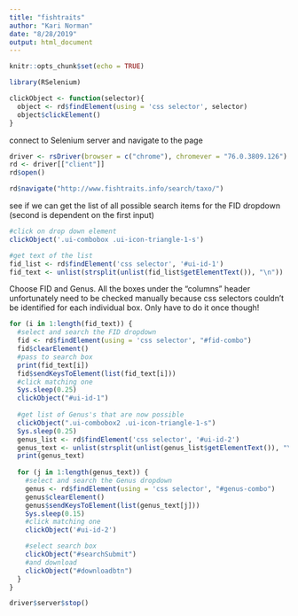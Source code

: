 ```yaml
---
title: "fishtraits"
author: "Kari Norman"
date: "8/28/2019"
output: html_document
---
```


```r
knitr::opts_chunk$set(echo = TRUE)
```

```r
library(RSelenium)
```

```r
clickObject <- function(selector){
  object <- rd$findElement(using = 'css selector', selector)
  object$clickElement()
}
```
connect to Selenium server and navigate to the page
```r
driver <- rsDriver(browser = c("chrome"), chromever = "76.0.3809.126")
rd <- driver[["client"]]
rd$open()

rd$navigate("http://www.fishtraits.info/search/taxo/")
```

see if we can get the list of all possible search items for the FID dropdown (second is dependent on the first input)
```r
#click on drop down element
clickObject('.ui-combobox .ui-icon-triangle-1-s')

#get text of the list
fid_list <- rd$findElement('css selector', '#ui-id-1')
fid_text <- unlist(strsplit(unlist(fid_list$getElementText()), "\n"))
```

Choose FID and Genus. All the boxes under the "columns" header unfortunately need to be checked manually because css selectors couldn't be identified for each individual box. Only have to do it once though!
```r

for (i in 1:length(fid_text)) {
  #select and search the FID dropdown
  fid <- rd$findElement(using = 'css selector', "#fid-combo")
  fid$clearElement()
  #pass to search box
  print(fid_text[i])
  fid$sendKeysToElement(list(fid_text[i]))
  #click matching one
  Sys.sleep(0.25)
  clickObject("#ui-id-1")
  
  #get list of Genus's that are now possible
  clickObject(".ui-combobox2 .ui-icon-triangle-1-s")
  Sys.sleep(0.25)
  genus_list <- rd$findElement('css selector', '#ui-id-2')
  genus_text <- unlist(strsplit(unlist(genus_list$getElementText()), "\n"))
  print(genus_text)
  
  for (j in 1:length(genus_text)) {
    #select and search the Genus dropdown
    genus <- rd$findElement(using = 'css selector', "#genus-combo")
    genus$clearElement()
    genus$sendKeysToElement(list(genus_text[j]))
    Sys.sleep(0.15)
    #click matching one
    clickObject('#ui-id-2')

    #select search box
    clickObject("#searchSubmit")
    #and download
    clickObject("#downloadbtn")
  }
}
```

```r
driver$server$stop()
```

